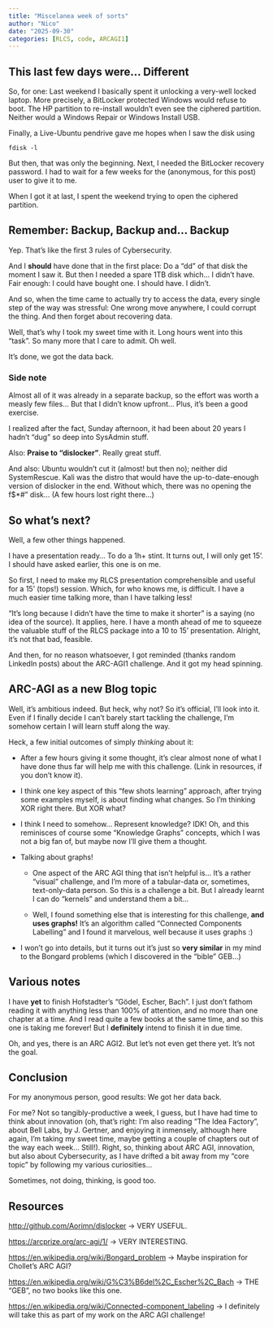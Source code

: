 ```yaml
---
title: "Miscelanea week of sorts"
author: "Nico"
date: "2025-09-30"
categories: [RLCS, code, ARCAGI1]
---
```


## This last few days were... Different

So, for one: Last weekend I basically spent it unlocking a very-well locked laptop. More precisely, a BitLocker protected Windows would refuse to boot. The HP partition to re-install wouldn't even see the ciphered partition. Neither would a Windows Repair or Windows Install USB.

Finally, a Live-Ubuntu pendrive gave me hopes when I saw the disk using

```         
fdisk -l
```

But then, that was only the beginning. Next, I needed the BitLocker recovery password. I had to wait for a few weeks for the (anonymous, for this post) user to give it to me.

When I got it at last, I spent the weekend trying to open the ciphered partition.

## Remember: Backup, Backup and... Backup

Yep. That's like the first 3 rules of Cybersecurity.

And I **should** have done that in the first place: Do a "dd" of that disk the moment I saw it. But then I needed a spare 1TB disk which... I didn't have. Fair enough: I could have bought one. I should have. I didn't.

And so, when the time came to actually try to access the data, every single step of the way was stressful: One wrong move anywhere, I could corrupt the thing. And then forget about recovering data.

Well, that's why I took my sweet time with it. Long hours went into this "task". So many more that I care to admit. Oh well.

It's done, we got the data back.

### Side note

Almost all of it was already in a separate backup, so the effort was worth a measly few files... But that I didn't know upfront... Plus, it's been a good exercise.

I realized after the fact, Sunday afternoon, it had been about 20 years I hadn't "dug" so deep into SysAdmin stuff.

Also: **Praise to "dislocker"**. Really great stuff.

And also: Ubuntu wouldn't cut it (almost! but then no); neither did SystemRescue. Kali was the distro that would have the up-to-date-enough version of dislocker in the end. Without which, there was no opening the f\$\*#" disk... (A few hours lost right there...)

## So what's next?

Well, a few other things happened.

I have a presentation ready... To do a 1h+ stint. It turns out, I will only get 15'. I should have asked earlier, this one is on me.

So first, I need to make my RLCS presentation comprehensible and useful for a 15' (tops!) session. Which, for who knows me, is difficult. I have a much easier time talking more, than I have talking less!

"It's long because I didn't have the time to make it shorter" is a saying (no idea of the source). It applies, here. I have a month ahead of me to squeeze the valuable stuff of the RLCS package into a 10 to 15' presentation. Alright, it's not that bad, feasible.

And then, for no reason whatsoever, I got reminded (thanks random LinkedIn posts) about the ARC-AGI1 challenge. And it got my head spinning.

## ARC-AGI as a new Blog topic

Well, it's ambitious indeed. But heck, why not? So it's official, I'll look into it. Even if I finally decide I can't barely start tackling the challenge, I'm somehow certain I will learn stuff along the way.

Heck, a few initial outcomes of simply *thinking* about it:

-   After a few hours giving it some thought, it's clear almost none of what I have done thus far will help me with this challenge. (Link in resources, if you don't know it).

-   I think one key aspect of this "few shots learning" approach, after trying some examples myself, is about finding what changes. So I'm thinking XOR right there. But XOR what?

-   I think I need to somehow... Represent knowledge? IDK! Oh, and this reminisces of course some "Knowledge Graphs" concepts, which I was not a big fan of, but maybe now I'll give them a thought.

-   Talking about graphs!

    -   One aspect of the ARC AGI thing that isn't helpful is... It's a rather "visual" challenge, and I'm more of a tabular-data or, sometimes, text-only-data person. So this is a challenge a bit. But I already learnt I can do "kernels" and understand them a bit...

    -   Well, I found something else that is interesting for this challenge, **and uses graphs!** It's an algorithm called "Connected Components Labelling" and I found it marvelous, well because it uses graphs :)

-   I won't go into details, but it turns out it's just so **very similar** in my mind to the Bongard problems (which I discovered in the "bible" GEB...)

## Various notes

I have **yet** to finish Hofstadter's "Gödel, Escher, Bach". I just don't fathom reading it with anything less than 100% of attention, and no more than one chapter at a time. And I read quite a few books at the same time, and so this one is taking me forever! But I **definitely** intend to finish it in due time.

Oh, and yes, there is an ARC AGI2. But let's not even get there yet. It's not the goal.

## Conclusion

For my anonymous person, good results: We got her data back.

For me? Not so tangibly-productive a week, I guess, but I have had time to think about innovation (oh, that's right: I'm also reading "The Idea Factory", about Bell Labs, by J. Gertner, and enjoying it inmensely, although here again, I'm taking my sweet time, maybe getting a couple of chapters out of the way each week... Still!). Right, so, thinking about ARC AGI, innovation, but also about Cybersecurity, as I have drifted a bit away from my "core topic" by following my various curiosities...

Sometimes, not doing, thinking, is good too.

## Resources

<http://github.com/Aorimn/dislocker> -\> VERY USEFUL.

<https://arcprize.org/arc-agi/1/> -\> VERY INTERESTING.

<https://en.wikipedia.org/wiki/Bongard_problem> -\> Maybe inspiration for Chollet's ARC AGI?

<https://en.wikipedia.org/wiki/G%C3%B6del%2C_Escher%2C_Bach> -\> THE "GEB", no two books like this one.

<https://en.wikipedia.org/wiki/Connected-component_labeling> -\> I definitely will take this as part of my work on the ARC AGI challenge!
